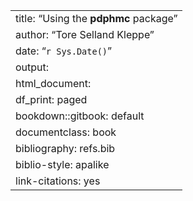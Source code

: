 
--- 
title: "Using the **pdphmc** package"
author: "Tore Selland Kleppe"
date: "`r Sys.Date()`"
output:
  html_document:
    df_print: paged
  bookdown::gitbook: default
documentclass: book
bibliography: refs.bib
biblio-style: apalike
link-citations: yes
---
